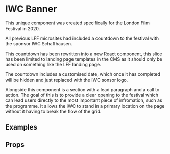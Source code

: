 


<Meta title="2 Pattern Library/1 Structure/LFF IWC Banner" component={LFFIWCBanner} />

# IWC Banner

This unique component was created specifically for the London Film Festival in 2020. 

All previous LFF microsites had included a countdown to the festival with the sponsor IWC Schaffhausen. 

This countdown has been rewritten into a new React component, this slice has been limited to landing page templates in the CMS as it should only be used on something like the LFF landing page. 

The countdown includes a customised date, which once it has completed will be hidden and just replaced with the IWC sonsor logo. 

Alongside this component is a section with a lead paragraph and a call to action. The goal of this is to provide a clear opening to the festival which can lead users directly to the most important piece of infromation, such as the programme. It allows the IWC to stand in a primary location on the page without it having to break the flow of the grid.

## Examples 

<Preview>
    <Story name="LFF 2020 Example">
        <div style={{
            padding: "5px",
            maxWidth: "1000px"
        }}>
            <LFFIWCBanner watchImg={watchImg} secondImg={secondImg} hourImg={hourImg} minImg={minImg} iwcLogo={iwcLogo} />
        </div>
    </Story>
    <Story name="Future example">
        <div style={{
            padding: "5px",
            maxWidth: "1000px"
        }}>
            <LFFIWCBanner festivalDate="10/07/2025" watchImg={watchImg} secondImg={secondImg} hourImg={hourImg} minImg={minImg} iwcLogo={iwcLogo} />
        </div>
    </Story>
    <Story name="Event in the Past">
        <div style={{
            padding: "5px",
            maxWidth: "1000px"
        }}>
            <LFFIWCBanner festivalDate="03/16/2020" watchImg={watchImg} secondImg={secondImg} hourImg={hourImg} minImg={minImg} iwcLogo={iwcLogo} />
        </div>
    </Story>
</Preview>



## Props 

<Props of={LFFIWCBanner} />
